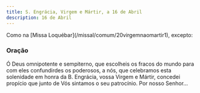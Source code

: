 ```yaml
---
title: S. Engrácia, Virgem e Mártir, a 16 de Abril
description: 16 de Abril
---
```


<aside>
  Como na [Missa Loquébar](/missal/comum/20virgemnaomartir1), excepto:
</aside>

### Oração

Ó Deus omnipotente e sempiterno, que escolheis os fracos do mundo para com eles confundirdes os poderosos, a nós, que celebramos esta solenidade em honra da B. Engrácia, vossa Virgem e Mártir, concedei propício que junto de Vós sintamos o seu patrocínio. Por nosso Senhor...
